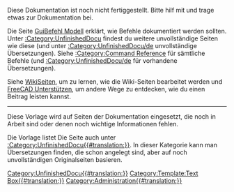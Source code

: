 <div class="warning-box">

Diese Dokumentation ist noch nicht fertiggestellt. Bitte hilf mit und trage etwas zur Dokumentation bei.

Die Seite [[GuiCommand_model/de|GuiBefehl Modell]] erklärt, wie Befehle dokumentiert werden sollten. Unter [[:Category:UnfinishedDocu]] findest du weitere unvollständige Seiten wie diese (und unter [[:Category:UnfinishedDocu/de]] unvollständige Übersetzungen). Siehe [[:Category:Command Reference]] für sämtliche Befehle (und [[:Category:UnfinishedDocu/de]] für vorhandene Übersetzungen).

Siehe [[WikiPages/de|WikiSeiten]], um zu lernen, wie die Wiki-Seiten bearbeitet werden und [[Help FreeCAD/de|FreeCAD Unterstützen]], um andere Wege zu entdecken, wie du einen Beitrag leisten kannst.
</div>[[Category:UnfinishedDocu{{#translation:}}]]<noinclude>

----

Diese Vorlage wird auf Seiten der Dokumentation eingesetzt, die noch in Arbeit sind oder denen noch wichtige Informationen fehlen.

Die Vorlage listet Die Seite auch unter [[:Category:UnfinishedDocu{{#translation:}}]]. In dieser Kategorie kann man Übersetzungen finden, die schon angelegt sind, aber auf noch unvollständigen Originalseiten basieren.

[[Category:Template:Text Box{{#translation:}}]]
[[Category:Administration{{#translation:}}]]
</noinclude>